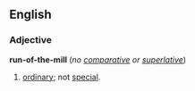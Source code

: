 ==English==
===Adjective===
'''run-of-the-mill''' (''no [[comparative]] or [[superlative]]'')

#[[ordinary]]; not [[special]].